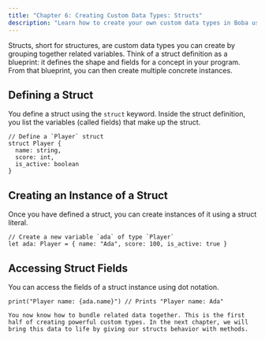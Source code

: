 ```yaml
---
title: "Chapter 6: Creating Custom Data Types: Structs"
description: "Learn how to create your own custom data types in Boba using structs."
---
```


Structs, short for structures, are custom data types you can create by grouping together related variables. Think of a struct definition as a blueprint: it defines the shape and fields for a concept in your program. From that blueprint, you can then create multiple concrete instances.

## Defining a Struct

You define a struct using the `struct` keyword. Inside the struct definition, you list the variables (called fields) that make up the struct.

```boba
// Define a `Player` struct
struct Player {
  name: string,
  score: int,
  is_active: boolean
}
```

## Creating an Instance of a Struct

Once you have defined a struct, you can create instances of it using a struct literal.

```boba
// Create a new variable `ada` of type `Player`
let ada: Player = { name: "Ada", score: 100, is_active: true }
```

## Accessing Struct Fields

You can access the fields of a struct instance using dot notation.

```boba
print("Player name: {ada.name}") // Prints "Player name: Ada"

You now know how to bundle related data together. This is the first half of creating powerful custom types. In the next chapter, we will bring this data to life by giving our structs behavior with methods.